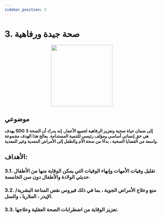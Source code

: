 ```yaml
---
sidebar_position: 3
---
```

# 3. صحة جيدة ورفاهية
<p align="center"><img src="https://www.un.org/sustainabledevelopment/wp-content/uploads/2019/08/E-Goal-03-1024x1024.png" width="200" height="200"/></p>

## **موضوعي**

**يهدف SDG 3 إلى ضمان حياة صحية وتعزيز الرفاهية لجميع الأعمار. إنه يدرك أن الصحة هي حق إنساني أساسي ومؤلف رئيسي للتنمية المستدامة. يعالج هذا الهدف مجموعة واسعة من القضايا الصحية ، بدءًا من صحة الأم والطفل إلى الأمراض المعدية وغير المعدية.**

 ## الأهداف: 

 ### 3.1. تقليل وفيات الأمهات وإنهاء الوفيات التي يمكن الوقاية منها من الأطفال حديثي الولادة والأطفال دون سن الخامسة. 

 ### 3.2. منع وعلاج الأمراض الجوية ، بما في ذلك فيروس نقص المناعة البشرية/الإيدز ، الملاريا ، والسل. 

 ### 3.3. تعزيز الوقاية من اضطرابات الصحة العقلية وعلاجها.